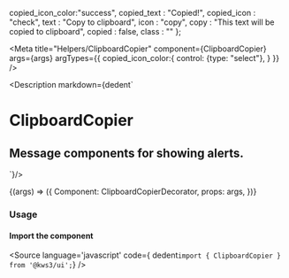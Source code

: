 
  copied_icon_color:"success",
  copied_text : "Copied!",
  copied_icon : "check",
  text : "Copy to clipboard",
  icon : "copy",
  copy : "This text will be copied to clipboard",
  copied : false,
  class : ""
};

<Meta
  title="Helpers/ClipboardCopier"
  component={ClipboardCopier}
  args={args}
  argTypes={{
    copied_icon_color:{
      control: {type: "select"},
    }
  }}
/>

<Description markdown={dedent`
# ClipboardCopier
## Message components for showing alerts.
`}/>

<Canvas>
  <Story
  name="ClipboardCopier"
  args={args}
  >
  {(args) => ({
    Component: ClipboardCopierDecorator,
    props: args,
  })}
  </Story>
</Canvas>

<ArgsTable story="ClipboardCopier" />

### Usage
#### Import the component
<Source
  language='javascript'
  code={ dedent`import { ClipboardCopier } from '@kws3/ui';`}
/>